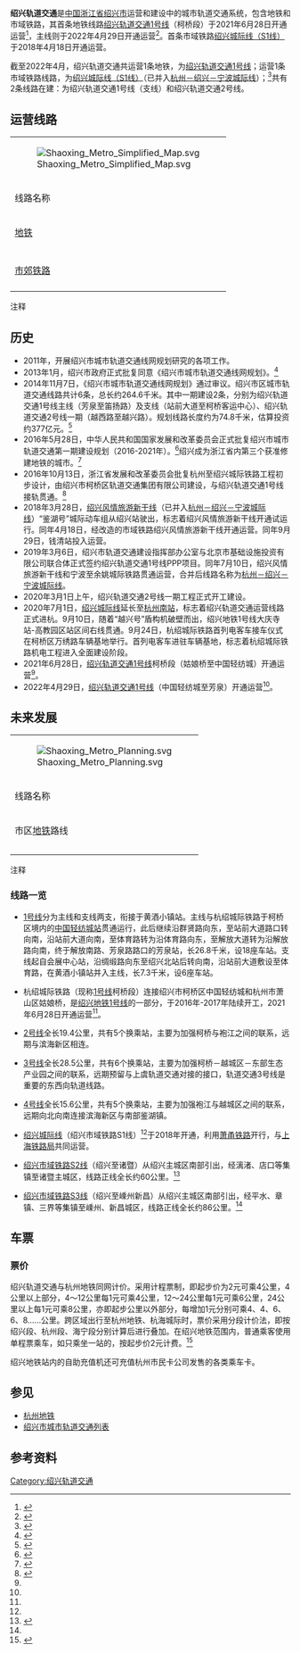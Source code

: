 {{NoteTA |G1=Railway |G2=Transport}}
{{ZJ Future infrastructure}}
{{Future public transportation}}
{{Infobox rail system-route
|rail_name=绍兴轨道交通<br/>
|banner_color=red
|sec_banner_color=
|third_banner_color=
|logo_filename=Shaoxing_Metro_Logo_2018,09.jpg
|logo_width=150px
|logo_bgcolor=
|logo_note=
|code_name=
|locale={{CHN}}[[浙江省|浙江省]][[绍兴市|绍兴市]]、[[杭州市|杭州市]]
|service_type=[[城市轨道交通系统|城市轨道系统]]
|network=
|lines=
|operation_lines=1
|in_construction_lines=
|project_start_lines=
|planning_lines=6
|character=[[地铁|地铁]]
|other_systems=
|system_length=
|length_in_operation=
|total_length=83.9公里
|fleet_size=
|track_gauge= {{standard gauge}}
|begin_operation=2021年6月28日<ref name=xinhua202106 />
|ridership=最高：8.13万乘次<small>（2021-07-04）</small>
|owner=绍兴市轨道交通集团有限公司
|operator=[[绍兴京越地铁有限公司|绍兴京越地铁有限公司]]（[[绍兴轨道交通1号线|1号线]]）<ref>{{cite web|url=http://www.camet.org.cn/index.php?m=content&c=index&a=show&catid=35&id=17219|title=绍兴京越地铁有限公司成立 将负责绍兴地铁1号线运营管理|access-date=2020-06-10|archive-url=https://web.archive.org/web/20200610014642/http://www.camet.org.cn/index.php?m=content&c=index&a=show&catid=35&id=17219|archive-date=2020-06-10|dead-url=yes}}</ref><ref>{{cite web|title=京投公司牵头北京市属国有企业顺利中标绍兴市城市轨道交通1号线PPP项目|quote=该项目作为衔接杭州与绍兴的重要对外通道，与杭绍城际线贯通运营|url=https://www.bii.com.cn/s/1276-4628-7857.html|accessdate=2020-06-10|archive-date=2020-06-10|archive-url=https://web.archive.org/web/20200610015113/https://www.bii.com.cn/s/1276-4628-7857.html|dead-url=no}}</ref>
|hq=
|website=
}}
'''绍兴轨道交通'''是[[中華人民共和國|中国]][[浙江省|浙江省]][[绍兴市|绍兴市]]运营和建设中的城市轨道交通系统，包含地铁和市域铁路，其首条地铁线路[[绍兴轨道交通1号线|绍兴轨道交通1号线]]（柯桥段）于2021年6月28日开通运营<ref name=xinhua202106>{{cite web|url=http://www.zj.xinhuanet.com/2021-06/28/c_1127606289.htm|date=2021-06-28|title=绍兴正式进入“地铁时代” 两地“一张网”运营创全国先例|access-date=2021-06-30|archive-date=2021-06-28|archive-url=https://web.archive.org/web/20210628222940/http://www.zj.xinhuanet.com/2021-06/28/c_1127606289.htm|dead-url=no}}</ref>，主线则于2022年4月29日开通运营<ref>{{Cite web|title=直达杭州！绍兴地铁1号线主线4月29日正式开通 票价、运营时间公布|url=https://zj.zjol.com.cn/news.html?id=1851129|access-date=2022-05-02|work=zj.zjol.com.cn}}</ref>。首条市域铁路[[绍兴城际线|绍兴城际线（S1线）]]于2018年4月18日开通运营。

截至2022年4月，绍兴轨道交通共运营1条地铁，为[[绍兴轨道交通1号线|绍兴轨道交通1号线]]；运营1条市域铁路线路，为[[绍兴城际线|绍兴城际线（S1线）]]（已并入[[杭州－绍兴－宁波城际线|杭州－绍兴－宁波城际线]]）；<ref>{{cite web |title=宁波至绍兴“城际列车”来啦 7月10日开通 一天三班 |url=https://zjnews.zjol.com.cn/zjnews/nbnews/201906/t20190613_10328989.shtml |website=浙江新闻 |accessdate=2020-11-27}}</ref>共有2条线路在建：为绍兴轨道交通1号线（支线）和绍兴轨道交通2号线。

== 运营线路 ==

{| class="wikitable"  style="margin:auto; width:100%;"
|-
| colspan=11 | [[File:Shaoxing_Metro_Simplified_Map.svg|center]]
|-
! colspan=2 | 线路名称
! 首段开通日期
! 最近延伸日期
! colspan=2 | 起点站／终点站
! 车站数目
! 运营长度<br />（公里）
! [[地铁车型|车型]]编组
! 车辆段 / 停车场
|-
!colspan="10"|[[地铁|地铁]]
|-
| bgcolor="{{ShaoxingRT color|1|s}}" |
! [[绍兴轨道交通1号线|1号线]]
| 2021年6月28日 || 2022年4月29日 || [[姑娘桥站|姑娘桥]] || [[芳泉站|芳泉]] || 27 || 47.1<ref name=news202204>{{cite web|url=https://hznews.hangzhou.com.cn/chengshi/content/2022-04/27/content_8239972_2.htm|date=2022-04-27|title=直达杭州！绍兴地铁1号线主线4月29日正式开通 票价、运营时间公布|quote=从芳泉站到中国轻纺城站线路里程26.8公里，票价为7元；从芳泉站到姑娘桥站线路里程47.1公里，票价为9元}}</ref> || 6B || 万绣路车辆基地、鉴湖停车场
|-
!colspan="10"|[[市郊铁路|市郊铁路]]
|-
| bgcolor="#666666" |
! [[绍兴城际线|绍兴城际线]]（S1线）<ref name=sx01>{{cite web|url=http://www.sx.gov.cn/art/2020/7/15/art_1467567_181321.html|date=2020-07-15|title=绍兴市人民政府办公室关于印发绍兴市推进高水平交通强市基础设施建设三年行动计划（2020—2022年）的通知|quote=绍兴市域铁路S1线（风情线）|accessdate=2020-07-19|archive-date=2020-07-19|archive-url=https://web.archive.org/web/20200719142816/http://www.sx.gov.cn/art/2020/7/15/art_1467567_181321.html|dead-url=no}}</ref><ref group="注">利用[[萧甬铁路|萧甬铁路]]开行；与[[上海铁路局|上海铁路局]]共同运营</ref>
| 2018年4月18日 || 2020年7月1日 || |[[杭州南站#绍兴城际线|杭州南]] || [[上虞站|上虞]] || 4 || 64 || 8节[[和谐号CRH6型电力动车组|CRH6]] || 漓铁存车场 
|}

;注释
{{reflist|2|group="注"}}

==历史==
* 2011年，开展绍兴市城市轨道交通线网规划研究的各项工作。
* 2013年1月，绍兴市政府正式批复同意《绍兴市城市轨道交通线网规划》。<ref>{{cite web |title=绍兴轨道交通大事记 |url=http://www.sxsmtr.cn/index.php?m=content&c=index&a=lists&catid=21 |website=绍兴轨道交通 |accessdate=2020-11-27 |archive-date=2020-12-05 |archive-url=https://web.archive.org/web/20201205134058/http://www.sxsmtr.cn/index.php?m=content&c=index&a=lists&catid=21 |dead-url=no }}</ref>
* 2014年11月7日，《绍兴市城市轨道交通线网规划》通过审议。绍兴市区城市轨道交通线路共计6条，总长约264.6千米。其中一期建设2条，分别为绍兴轨道交通1号线主线（芳泉至笛扬路）及支线（站前大道至柯桥客运中心）、绍兴轨道交通2号线一期（越西路至越兴路）。规划线路长度约为74.8千米，估算投资约377亿元。<ref>{{cite web |title=绍兴规划6条轨道交通 杭州至柯桥轨道近期获批复 |url=http://www.zcmetro.com/html/2014/csdt_1113/2428.html |website=城市轨道交通资讯网 |accessdate=2020-11-27 |archive-date=2020-12-05 |archive-url=https://web.archive.org/web/20201205152138/http://www.zcmetro.com/html/2014/csdt_1113/2428.html |dead-url=no }}</ref>
* 2016年5月28日，中华人民共和国国家发展和改革委员会正式批复绍兴市城市轨道交通第一期建设规划（2016-2021年）。<ref>{{cite web |title=国家发展改革委关于印发绍兴市城市轨道交通第一期建设规划（2016-2021年）的通知 |url=http://www.gov.cn/xinwen/2016-06/03/content_5079263.htm |website=中央政府门户网站 |publisher=发展改革委 |accessdate=2020-11-27 |archive-date=2020-12-07 |archive-url=https://web.archive.org/web/20201207005221/http://www.gov.cn/xinwen/2016-06/03/content_5079263.htm |dead-url=no }}</ref>绍兴成为浙江省内第三个获准修建地铁的城市。<ref>{{cite web |title=浙江绍兴地铁获批三线城市迎地铁潮 |url=https://www.chinametro.net/index.php?m=newscon&id=410&aid=40788 |website=中国城市轨道交通网 |accessdate=2020-11-27 |archive-date=2020-12-05 |archive-url=https://web.archive.org/web/20201205094028/https://www.chinametro.net/index.php?m=newscon&id=410&aid=40788 |dead-url=no }}</ref>
* 2016年10月13日，浙江省发展和改革委员会批复杭州至绍兴城际铁路工程初步设计，由绍兴市柯桥区轨道交通集团有限公司建设，与绍兴轨道交通1号线接轨贯通。<ref>{{cite web |title=省发展改革委关于杭州至绍兴城际铁路试验段工程可行性研究报告的批复 |url=http://www.zj.gov.cn/art/2016/6/27/art_5525_2150616.html |website=浙江省人民政府 |publisher=浙江省发改委 |accessdate=2020-11-27 |archive-date=2020-12-06 |archive-url=https://web.archive.org/web/20201206145415/http://www.zj.gov.cn/art/2016/6/27/art_5525_2150616.html |dead-url=no }}</ref>
* 2018年3月28日，[[绍兴城际线|绍兴风情旅游新干线]]（已并入[[杭州－绍兴－宁波城际线|杭州－绍兴－宁波城际线]]）“鉴湖号”城际动车组从绍兴站驶出，标志着绍兴风情旅游新干线开通试运行。同年4月18日，经改造的市域铁路绍兴风情旅游新干线开通运营。同年9月29日，钱清站投入运营。
* 2019年3月6日，绍兴市轨道交通建设指挥部办公室与北京市基础设施投资有限公司联合体正式签约绍兴轨道交通1号线PPP项目。同年7月10日，绍兴风情旅游新干线和宁波至余姚城际铁路贯通运营，合并后线路名称为[[杭州－绍兴－宁波城际线|杭州－绍兴－宁波城际线]]。
* 2020年3月1日上午，绍兴轨道交通2号线一期工程正式开工建设。
* 2020年7月1日，[[绍兴城际线|绍兴城际线]]延长至[[杭州南站|杭州南站]]，标志着绍兴轨道交通运营线路正式进杭。9月10日，随着“越兴号”盾构机破壁而出，绍兴地铁1号线大庆寺站-高教园区站区间右线贯通。9月24日，杭绍城际铁路首列电客车接车仪式在柯桥区万绣路车辆基地举行。首列电客车进驻车辆基地，标志着杭绍城际铁路机电工程进入全面建设阶段。
* 2021年6月28日，[[绍兴轨道交通1号线|绍兴轨道交通1号线]]柯桥段（姑娘桥至中国轻纺城）开通运营<ref name=xinhua202106 />。
* 2022年4月29日，[[绍兴轨道交通1号线|绍兴轨道交通1号线]]（中国轻纺城至芳泉）开通运营<ref name=news202204 />。

==未来发展==
{| class="wikitable"  style="margin:auto; width:100%;"
|-
| colspan=11 | [[File:Shaoxing_Metro_Planning.svg|center]]
|-
! colspan=2 | 线路名称
! 预计开通日期
! colspan=2 | 起点站／终点站
! 车站数目
! 运营长度<br />（公里）
! [[地铁车型|车型]]编组
! 车辆段 / 停车场
! 开工日期
! 状态
|-
!colspan="11"|市区[[地铁|地铁]]路线
|-
| bgcolor="{{ShaoxingRT color|1|s}}" |
! [[绍兴轨道交通1号线|1号线]]支线
| 2024年<ref>{{Cite web |date=2022-04-28 |title=绍兴地铁1号线主线明日开通|url=http://www.shaoxing.com.cn/tupian/p/2932443.html|quote=目前，绍兴地铁1号线支线共5座车站中，除绍兴北站站外，其余4座车站土建工程已完工，计划至2024年底支线全线开通}}</ref> || [[会展中心站_(绍兴市)|会展中心]] || [[黄酒小镇站|黄酒小镇]] || 6 || 7.3 || 6B || - ||  || 建设中
|-
| bgcolor="{{ShaoxingRT color|2|s}}" |
! [[绍兴轨道交通2号线|2号线]]
| 2023年 || [[镜湖医院站|镜湖医院]]<ref name=shaoxing2>{{cite web|url=http://www.shaoxing.com.cn/p/2937527.html|title=公告！绍兴地铁2号线部分站名敲定}}</ref> || [[檀渎站|檀渎]]<ref name=shaoxing2 /> || 9 || 10.8 || - || 袍江车辆段 || 2020年<ref name=sxsmtr>{{cite web|url=http://www.sxsmtr.cn/index.php?m=content&c=index&a=show&catid=6&id=770|date=2020-03-01|title=我市轨道交通2号线一期工程正式开工建设|accessdate=2020-06-25|archive-date=2020-03-03|archive-url=https://web.archive.org/web/20200303225347/http://www.sxsmtr.cn/index.php?m=content&c=index&a=show&catid=6&id=770|dead-url=no}}</ref> || 建设中
|}

;注释
{{reflist|2|group="注"}}

===线路一览===
*[[绍兴轨道交通1号线|1号线]]分为主线和支线两支，衔接于黄酒小镇站。主线与杭绍城际铁路于柯桥区境内的[[中国轻纺城站|中国轻纺城站]]贯通运行，此后继续沿群贤路向东，至站前大道路口转向南，沿站前大道向南，至体育路转为沿体育路向东，至解放大道转为沿解放路向南，终于解放南路、芳泉路路口的芳泉站，长26.8千米，设18座车站。支线起自会展中心站，沿绸缎路向东至绍兴北站后转向南，沿站前大道敷设至体育路，在黄酒小镇站并入主线，长7.3千米，设6座车站。

*杭绍城际铁路（现称[[绍兴轨道交通1号线|1号线]]柯桥段）连接绍兴市柯桥区中国轻纺城和杭州市萧山区姑娘桥，是[[绍兴轨道交通1号线|绍兴地铁1号线]]的一部分，于2016年-2017年陆续开工，2021年6月28日开通运营<ref name=xinhua202106 />。

*[[绍兴轨道交通2号线|2号线]]全长19.4公里，共有5个换乘站，主要为加强柯桥与袍江之间的联系，远期与滨海新区相连。

*[[绍兴轨道交通3号线|3号线]]全长28.5公里，共有6个换乘站，主要为加强柯桥－越城区－东部生态产业园之间的联系，远期预留与上虞轨道交通对接的接口，轨道交通3号线是重要的东西向轨道线路。

*[[绍兴轨道交通4号线|4号线]]全长15.6公里，共有5个换乘站，主要为加强袍江与越城区之间的联系，远期向北向南连接滨海新区与南部鉴湖镇。

*[[绍兴城际线|绍兴城际线]]（绍兴市域铁路S1线）<ref name=sx01 />于2018年开通，利用[[萧甬铁路|萧甬铁路]]开行，与[[上海铁路局|上海铁路局]]共同运营。

*[[绍兴市域铁路S2线|绍兴市域铁路S2线]]（绍兴至诸暨）从绍兴主城区南部引出，经漓渚、店口等集镇至诸暨主城区，线路正线全长约60公里。<ref name=sx1>{{cite web|url=http://ggb.sx.gov.cn/art/2020/6/8/art_1518878_45482665.html|date=2020-06-08|title=绍兴市域铁路S2线（绍兴至诸暨）、绍兴市域铁路S3线（绍兴至嵊州新昌）预可行性研究项目招标公告|accessdate=2020-06-13|archive-date=2020-06-13|archive-url=https://web.archive.org/web/20200613033718/http://ggb.sx.gov.cn/art/2020/6/8/art_1518878_45482665.html|dead-url=no}}</ref>

*[[绍兴市域铁路S3线|绍兴市域铁路S3线]]（绍兴至嵊州新昌）从绍兴主城区南部引出，经平水、章镇、三界等集镇至嵊州、新昌城区，线路正线全长约86公里。<ref name=sx1 />

==车票==
===票价===
绍兴轨道交通与杭州地铁同网计价。采用计程票制，即起步价为2元可乘4公里，4公里以上部分，4～12公里每1元可乘4公里，12～24公里每1元可乘6公里，24公里以上每1元可乘8公里，亦即起步公里以外部分，每增加1元分别可乘4、4、6、6、8……公里。跨区域出行至杭州地铁、杭海城际时，票价采用分段计价法，即按绍兴段、杭州段、海宁段分别计算后进行叠加。在绍兴地铁范围内，普通乘客使用单程票乘车，如只乘坐一站的，按起步价2元计费。<ref>{{Cite web |url=https://mp.weixin.qq.com/s/kYP80g8EEY1EXI9IMXVgEA |title=存档副本 |access-date=2021-06-24 |archive-date=2021-06-27 |archive-url=https://web.archive.org/web/20210627221915/https://mp.weixin.qq.com/s/kYP80g8EEY1EXI9IMXVgEA |dead-url=no }}</ref>

绍兴地铁站内的自助充值机还可充值杭州市民卡公司发售的各类乘车卡。

==参见==
*[[杭州地铁|杭州地铁]]
*[[绍兴市城市轨道交通列表|绍兴市城市轨道交通列表]]

==参考资料==
{{Reflist|25em}}
{{绍兴轨道交通线路}}
{{杭州都市区轨道交通}}
{{浙江铁路|Nocat}}
{{中國大陸城市軌道交通}}
[[Category:绍兴轨道交通|Category:绍兴轨道交通]]